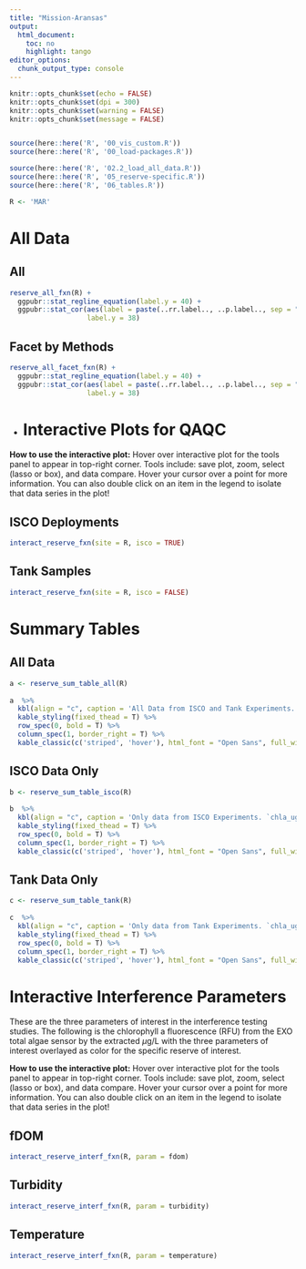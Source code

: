 ---
title: "Mission-Aransas"
output:
  html_document:
    toc: no
    highlight: tango
editor_options:
  chunk_output_type: console
---

```{r setup, include = FALSE}
knitr::opts_chunk$set(echo = FALSE)
knitr::opts_chunk$set(dpi = 300)
knitr::opts_chunk$set(warning = FALSE)
knitr::opts_chunk$set(message = FALSE)


source(here::here('R', '00_vis_custom.R'))
source(here::here('R', '00_load-packages.R'))
```

```{r load-data, include = FALSE, results = FALSE}

source(here::here('R', '02.2_load_all_data.R'))
source(here::here('R', '05_reserve-specific.R'))
source(here::here('R', '06_tables.R'))

R <- 'MAR'
```

# All Data {.tabset .tabset-pills}

## All

```{r all-data}
reserve_all_fxn(R) + 
  ggpubr::stat_regline_equation(label.y = 40) +
  ggpubr::stat_cor(aes(label = paste(..rr.label.., ..p.label.., sep = "~`, `~")),
                   label.y = 38)
```

## Facet by Methods

```{r all-facet}
reserve_all_facet_fxn(R) + 
  ggpubr::stat_regline_equation(label.y = 40) +
  ggpubr::stat_cor(aes(label = paste(..rr.label.., ..p.label.., sep = "~`, `~")),
                   label.y = 38)
```


{-}

# Interactive Plots for QAQC {.tabset .tabset-pills}

**How to use the interactive plot:** Hover over interactive plot for the tools panel to appear in top-right corner. Tools include: save plot, zoom, select (lasso or box), and data compare. Hover your cursor over a point for more information. You can also double click on an item in the legend to isolate that data series in the plot!

## ISCO Deployments

```{r isco, dpi = 120}
interact_reserve_fxn(site = R, isco = TRUE)
```

## Tank Samples

```{r tank, dpi = 120}
interact_reserve_fxn(site = R, isco = FALSE)
```

# Summary Tables {.tabset .tabset-pills}

## All Data

```{r table_all}
a <- reserve_sum_table_all(R)
  
a  %>% 
  kbl(align = "c", caption = 'All Data from ISCO and Tank Experiments. `chla_ugl` and `chla_rfu` are from extracted chlorophyll a samples') %>% 
  kable_styling(fixed_thead = T) %>% 
  row_spec(0, bold = T) %>% 
  column_spec(1, border_right = T) %>% 
  kable_classic(c('striped', 'hover'), html_font = "Open Sans", full_width = F)
```

## ISCO Data Only

```{r table_isco}
b <- reserve_sum_table_isco(R)
  
b  %>% 
  kbl(align = "c", caption = 'Only data from ISCO Experiments. `chla_ugl` and `chla_rfu` are from extracted chlorophyll a samples') %>% 
  kable_styling(fixed_thead = T) %>% 
  row_spec(0, bold = T) %>% 
  column_spec(1, border_right = T) %>% 
  kable_classic(c('striped', 'hover'), html_font = "Open Sans", full_width = F)
```

## Tank Data Only

```{r table_tank}
c <- reserve_sum_table_tank(R)
  
c  %>% 
  kbl(align = "c", caption = 'Only data from Tank Experiments. `chla_ugl` and `chla_rfu` are from extracted chlorophyll a samples') %>% 
  kable_styling(fixed_thead = T) %>% 
  row_spec(0, bold = T) %>% 
  column_spec(1, border_right = T) %>% 
  kable_classic(c('striped', 'hover'), html_font = "Open Sans", full_width = F)
```

# Interactive Interference Parameters {.tabset .tabset-pills}

These are the three parameters of interest in the interference testing studies. The following is the chlorophyll a fluorescence (RFU) from the EXO total algae sensor by the extracted $\mu$g/L with the three parameters of interest overlayed as color for the specific reserve of interest.

**How to use the interactive plot:** Hover over interactive plot for the tools panel to appear in top-right corner. Tools include: save plot, zoom, select (lasso or box), and data compare. Hover your cursor over a point for more information. You can also double click on an item in the legend to isolate that data series in the plot!

## fDOM

```{r fdom-interf, dpi = 120}
interact_reserve_interf_fxn(R, param = fdom)
```

## Turbidity

```{r turb-interf, dpi = 120}
interact_reserve_interf_fxn(R, param = turbidity)
```

## Temperature

```{r temp-interf, dpi = 120}
interact_reserve_interf_fxn(R, param = temperature)
```
